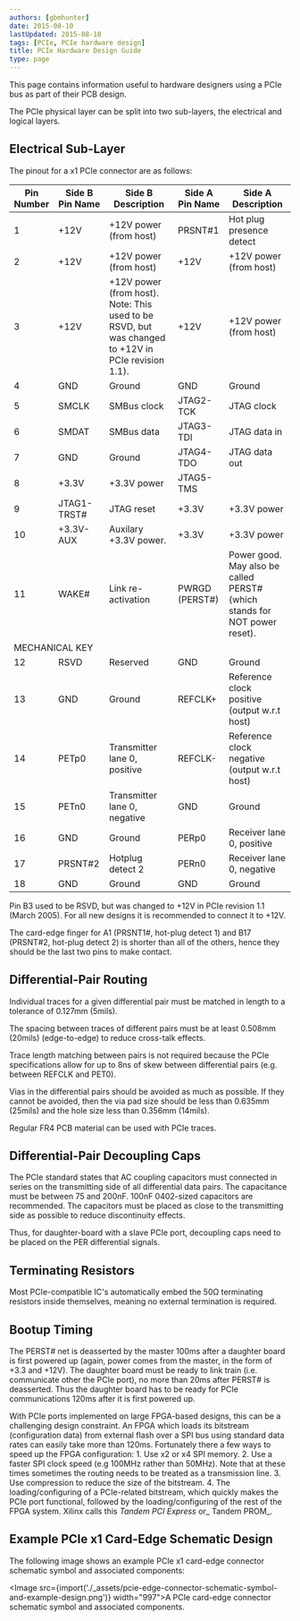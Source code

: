 ```yaml
---
authors: [gbmhunter]
date: 2015-08-10
lastUpdated: 2015-08-10
tags: [PCIe, PCIe hardware design]
title: PCIe Hardware Design Guide
type: page
---
```


This page contains information useful to hardware designers using a PCIe bus as part of their PCB design.

The PCIe physical layer can be split into two sub-layers, the electrical and logical layers.

## Electrical Sub-Layer

The pinout for a x1 PCIe connector are as follows:

<table>
  <thead>
    <tr>
      <th>Pin Number</th>
      <th>Side B Pin Name</th>
      <th>Side B Description</th>
      <th>Side A Pin Name</th>
      <th>Side A Description</th>
    </tr>
  </thead>
  <tbody>
<tr>
<td>1</td>
<td>+12V</td>
<td>+12V power (from host)</td>
<td>PRSNT#1</td>
<td>Hot plug presence detect</td>
</tr>
<tr>
<td>2</td>
<td>+12V</td>
<td>+12V power (from host)</td>
<td>+12V</td>
<td>+12V power (from host)</td>
</tr>
<tr>
<td>3</td>
<td>+12V</td>
<td>+12V power (from host). Note: This used to be RSVD, but was changed to +12V in PCIe revision 1.1).</td>
<td>+12V</td>
<td>+12V power (from host)</td>
</tr>
<tr>
<td>4</td>
<td>GND</td>
<td>Ground</td>
<td>GND</td>
<td>Ground</td>
</tr>
<tr>
<td>5</td>
<td>SMCLK</td>
<td>SMBus clock</td>
<td>JTAG2-TCK</td>
<td> JTAG clock</td>
</tr>
<tr>
<td>6</td>
<td>SMDAT</td>
<td>SMBus data</td>
<td>JTAG3-TDI </td>
<td>JTAG data in </td>
</tr>
<tr>
<td>7</td>
<td> GND</td>
<td>Ground </td>
<td>JTAG4-TDO </td>
<td>JTAG data out</td>
</tr>
<tr>
<td>8</td>
<td>+3.3V</td>
<td>+3.3V power </td>
<td>JTAG5-TMS </td>
<td></td>
</tr>
<tr>
<td>9</td>
<td>JTAG1-TRST#</td>
<td>JTAG reset </td>
<td>+3.3V</td>
<td>+3.3V power </td>
</tr>
<tr>
<td>10</td>
<td>+3.3V-AUX</td>
<td>Auxilary +3.3V power.</td>
<td>+3.3V</td>
<td>+3.3V power</td>
</tr>
<tr>
<td>11</td>
<td>WAKE#</td>
<td>Link re-activation</td>
<td>PWRGD (PERST#)</td>
<td>Power good. May also be called PERST# (which stands for NOT power reset).</td>
</tr>
<tr>
<td colspan="5" style={{ textAlign: 'center' }}>MECHANICAL KEY</td>
</tr>
<tr>
<td>12</td>
<td>RSVD</td>
<td>Reserved </td>
<td>GND </td>
<td>Ground </td>
</tr>
<tr>
<td>13</td>
<td>GND</td>
<td> Ground</td>
<td>REFCLK+ </td>
<td>Reference clock positive (output w.r.t host)</td>
</tr>
<tr>
<td>14</td>
<td>PETp0</td>
<td>Transmitter lane 0, positive</td>
<td>REFCLK-</td>
<td>Reference clock negative (output w.r.t host)</td>
</tr>
<tr>
<td>15</td>
<td>PETn0</td>
<td>Transmitter lane 0, negative</td>
<td>GND</td>
<td>Ground</td>
</tr>
<tr>
<td>16</td>
<td>GND</td>
<td>Ground</td>
<td>PERp0</td>
<td>Receiver lane 0, positive</td>
</tr>
<tr>
<td>17</td>
<td>PRSNT#2</td>
<td>Hotplug detect 2</td>
<td>PERn0</td>
<td>Receiver lane 0, negative</td>
</tr>
<tr>
<td>18</td>
<td>GND</td>
<td>Ground</td>
<td>GND</td>
<td>Ground</td>
</tr>
</tbody>
</table>

Pin B3 used to be RSVD, but was changed to +12V in PCIe revision 1.1 (March 2005). For all new designs it is recommended to connect it to +12V.

The card-edge finger for A1 (PRSNT1#, hot-plug detect 1) and B17 (PRSNT#2, hot-plug detect 2) is shorter than all of the others, hence they should be the last two pins to make contact.

## Differential-Pair Routing

Individual traces for a given differential pair must be matched in length to a tolerance of 0.127mm (5mils).

The spacing between traces of different pairs must be at least 0.508mm (20mils) (edge-to-edge) to reduce cross-talk effects.

Trace length matching between pairs is not required because the PCIe specifications allow for up to 8ns of skew between differential pairs (e.g. between REFCLK and PET0).

Vias in the differential pairs should be avoided as much as possible. If they cannot be avoided, then the via pad size should be less than 0.635mm (25mils) and the hole size less than 0.356mm (14mils).

Regular FR4 PCB material can be used with PCIe traces.

## Differential-Pair Decoupling Caps

The PCIe standard states that AC coupling capacitors must connected in series on the transmitting side of all differential data pairs. The capacitance must be between 75 and 200nF. 100nF 0402-sized capacitors are recommended. The capacitors must be placed as close to the transmitting side as possible to reduce discontinuity effects.

Thus, for daughter-board with a slave PCIe port, decoupling caps need to be placed on the PER differential signals.

## Terminating Resistors

Most PCIe-compatible IC's automatically embed the 50Ω terminating resistors inside themselves, meaning no external termination is required.

## Bootup Timing

The PERST# net is deasserted by the master 100ms after a daughter board is first powered up (again, power comes from the master, in the form of +3.3 and +12V). The daughter board must be ready to link train (i.e. communicate other the PCIe port), no more than 20ms after PERST# is deasserted. Thus the daughter board has to be ready for PCIe communications 120ms after it is first powered up.

With PCIe ports implemented on large FPGA-based designs, this can be a challenging design constraint. An FPGA which loads its bitstream (configuration data) from external flash over a SPI bus using standard data rates can easily take more than 120ms. Fortunately there a few ways to speed up the FPGA configuration:  1. Use x2 or x4 SPI memory.  2. Use a faster SPI clock speed (e.g 100MHz rather than 50MHz). Note that at these times sometimes the routing needs to be treated as a transmission line.  3. Use compression to reduce the size of the bitstream.  4. The loading/configuring of a PCIe-related bitstream, which quickly makes the PCIe port functional, followed by the loading/configuring of the rest of the FPGA system. Xilinx calls this _Tandem PCI Express_ or_ Tandem PROM_.

## Example PCIe x1 Card-Edge Schematic Design

The following image shows an example PCIe x1 card-edge connector schematic symbol and associated components:

<Image src={import('./_assets/pcie-edge-connector-schematic-symbol-and-example-design.png')} width="997">A PCIe card-edge connector schematic symbol and associated components.</Image>
